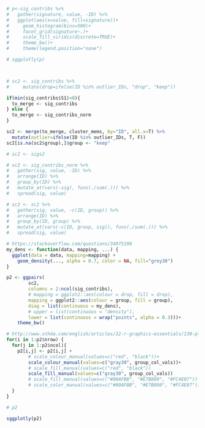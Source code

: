 ```r
# p<-sig_contribs %>% 
#   gather(signature, value, -ID) %>% 
#   ggplot(aes(x=value, fill=signature))+
#     geom_histogram(bins=500)+
#     facet_grid(signature~.)+
#     scale_fill_viridis(discrete=TRUE)+
#     theme_bw()+
#     theme(legend.position="none")

# sggplotly(p)



# sc2 <- sig_contribs %>%
#     mutate(drop=ifelse(ID %in% outlier_IDs, "drop", "keep"))

if(min(sig_contribs$S1)<0){
  to_merge <- sig_contribs
} else {
  to_merge <- sig_contribs_norm
}

sc2 <- merge(to_merge, cluster_mems, by="ID", all.x=T) %>%
  mutate(outlier=ifelse(ID %in% outlier_IDs, T, F))
sc2[is.na(sc2$group),]$group <- "keep"

# sc2 <- sigs2

# sc2 <- sig_contribs_norm %>%
#   gather(sig, value, -ID) %>% 
#   arrange(ID) %>% 
#   group_by(ID) %>% 
#   mutate_at(vars(-sig), funs(./sum(.))) %>% 
#   spread(sig, value)

# sc2 <- sc2 %>% 
#   gather(sig, value, -c(ID, group)) %>% 
#   arrange(ID) %>% 
#   group_by(ID, group) %>% 
#   mutate_at(vars(-c(ID, group, sig)), funs(./sum(.))) %>% 
#   spread(sig, value)

# https://stackoverflow.com/questions/34975190
my_dens <- function(data, mapping, ...) {
  ggplot(data = data, mapping=mapping) +
    geom_density(..., alpha = 0.7, color = NA, fill="grey30") 
}

p2 <- ggpairs(
        sc2,
        columns = 2:ncol(sig_contribs),
        # mapping = ggplot2::aes(colour = drop, fill = drop),
        mapping = ggplot2::aes(colour = group, fill = group),
        diag = list(continuous = my_dens),
        # upper = list(continuous = "density"),
        lower = list(continuous = wrap("points", alpha = 0.3)))+
    theme_bw()

# http://www.sthda.com/english/articles/32-r-graphics-essentials/130-plot-multivariate-continuous-data/
for(i in 1:p2$nrow) {
  for(j in 1:p2$ncol){
    p2[i,j] <- p2[i,j] + 
        # scale_colour_manual(values=c("red", "black"))+
        scale_colour_manual(values=c("gray30", group_col_vals))+
        # scale_fill_manual(values=c("red", "black"))
        scale_fill_manual(values=c("gray30", group_col_vals))
        # scale_fill_manual(values=c("#00AFBB", "#E7B800", "#FC4E07")) +
        # scale_color_manual(values=c("#00AFBB", "#E7B800", "#FC4E07"))  
  }
}

# p2

sggplotly(p2)

```